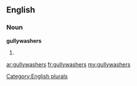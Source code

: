 ==English==

===Noun===
'''gullywashers'''

# {{plural of|[[gullywasher]]}}

[[Category:English plurals]]

[[ar:gullywashers]]
[[fr:gullywashers]]
[[my:gullywashers]]